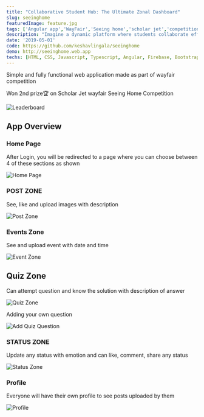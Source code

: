 ```yaml
---
title: "Collaborative Student Hub: The Ultimate Zonal Dashboard"
slug: seeinghome
featuredImage: feature.jpg
tags: ['Angular app','WayFair','Seeing home','scholar jet','competition','2nd place','$3000 cash prize','Keshav Lingala','Keshav Reddy','Keshav Reddy Lingala','Lingala Keshav Reddy','Keshav']
description: "Imagine a dynamic platform where students collaborate effortlessly, stay updated, and manage their academic lives in one place. This project brings that vision to life with a vibrant Angular-based dashboard integrated with Google Firebase and Bootstrap. Whether you're posting updates, managing events, tackling quizzes, or sharing status updates, this platform is designed for seamless interaction and collaboration. Awarded 2nd place in the Scholar Jet Wayfair competition, this dashboard revolutionizes student engagement with intuitive features and a user-friendly interface."
date: '2019-05-01'
code: https://github.com/keshavlingala/seeinghome
demo: http://seeinghome.web.app
techs: [HTML, CSS, Javascript, Typescript, Angular, Firebase, Bootstrap]
---
```


Simple and fully functional web application made as part of wayfair competition

Won 2nd prize🏆 on Scholar Jet wayfair Seeing Home Competition

![Leaderboard](images/leaderboard.png)

## App Overview

### Home Page
After Login, you will be redirected to a page where you can choose between 4 of these sections as shown

![Home Page](images/home.jpg)

### POST ZONE
See, like and upload images with description

![Post Zone](images/posts.jpg)

### Events Zone
See and upload event with date and time

![Event Zone](images/event.jpg)

## Quiz Zone
Can attempt question and know the solution with description of answer


![Quiz Zone](images/quiz.jpg)

Adding your own question

![Add Quiz Question](images/addquiz.jpg)

### STATUS ZONE
Update any status with emotion and can like, comment, share any status

![Status Zone](images/status.jpg)

### Profile
Everyone will have their own profile to see posts uploaded by them

![Profile](images/profile.jpg)

